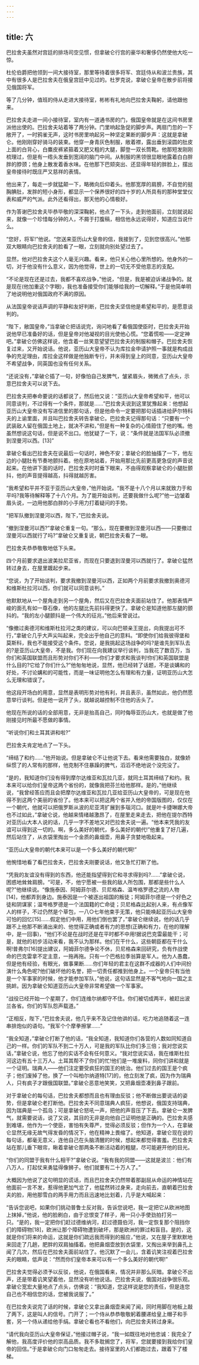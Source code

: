 ```yaml
---
---
---
```

title: 六
---




巴拉舍夫虽然对宫廷的排场司空见惯，但拿破仑行宫的豪华和奢侈仍然使他大吃一惊。

杜伦伯爵把他领到一间大接待室，那里等待着很多将军、宫廷侍从和波兰贵族，其中有很多人是巴拉舍夫在俄皇宫廷中见过的。杜罗克说，拿破仑皇帝在散步前将接见俄国将军。

等了几分钟，值班的侍从走进大接待室，彬彬有礼地向巴拉舍夫鞠躬，请他跟他来。

巴拉舍夫走进一间小接待室，室内有一道通书房的门，俄国皇帝就是在这间书房里派他出使的。巴拉舍夫站着等了两分钟。门里响起急促的脚步声。两扇门忽的一下敞开了，一时鸦雀无声，这时书房里响起另一种坚定果断的脚步声：这就是拿破仑。他刚刚穿好骑马的装束。他穿一身青灰色制服，敞着襟，露出垂到滚圆的肚皮上面的白背心，白麋皮裤紧箍着又肥又粗的大腿，脚登一双长筒靴。他那短发刚刚梳理过，但是有一绺头发垂到宽阔的脑门中间。从制服的黑领很显眼地露着白白胖胖的脖颈；他身上散发着香水味。在他那下巴颏突出、还显得年轻的胖脸上，摆出皇帝接待时既庄严又慈祥的表情。

他出来了，每走一步就猛颠一下，略微向后仰着头。他那宽厚的肩膀，不自觉的挺胸腆肚，发胖的短小身形，都显示一个保养很好的四十岁的人所具有的那种堂堂仪表和威严的气派。此外还看得出，那天他的心情极好。

作为答谢巴拉舍夫毕恭毕敬的深深鞠躬，他点了一下头，走到他面前，立刻就说起来，就像一个珍惜每分钟的人，不屑于打腹稿，相信他永远说得好，知道应当说什么。

“您好，将军!”他说。“您送来亚历山大皇帝的信，我接到了，见到您很高兴。”他那双大眼睛向巴拉舍夫的脸看了一眼，立刻就向别处望过去了。

显然，他对巴拉舍夫这个人毫无兴趣。看来，他只关心他心里所想的。他身外的一切，对于他没有什么意义，因为他觉得，世上的一切无不受他意志的支配。

“不论是现在还是过去，我都不喜欢战争，”他说，“但是，我是被迫诉诸战争的。就是现在(他加重这个字眼)，我也准备接受你们能够给我的一切解释。”于是他简单明了地说明他对俄国政府不满的原因。

从法国皇帝说话声调的平静和友好判断，巴拉舍夫坚信他是希望和平的，是愿意谈判的。

“陛下，敝国皇帝，”当拿破仑把话说完，询问地看了看俄国使臣时，巴拉舍夫开始说他早已准备好的话，但是皇帝对他凝视的目光使他心慌。“您着慌啦——定定神吧。”拿破仑仿佛这样说，他含着一丝笑意望望巴拉舍夫的制服和帽子。巴拉舍夫恢复过来，又开始说话。他说，亚历山大皇帝不认为库拉金申请护照一事就是构成战争的充足理由，库拉金这样做是他独断专行，并未得到皇上的同意，亚历山大皇帝不希望战争，同英国也没有任何关系。

“还说没有，”拿破仑插了一句，好像怕自己发脾气，皱紧眉头，微微点了点头，示意巴拉舍夫可以说下去。

巴拉舍夫把奉命要说的话都说了，然后他又说：“亚历山大皇帝希望和平，他可以同意谈判，不过得有一个条件，那就是……”巴拉舍夫说到这里犹豫起来：他想起亚历山大皇帝没有写进信里的那句话，但是他命令一定要把那句话插进给萨尔特科夫的上谕里面，并且叫巴拉舍夫转告拿破仑。巴拉舍夫记得那句话：“只要有一个武装敌人留在俄国土地上，就决不讲和，”但是有一种复杂的心情箝住了他的嘴。他虽然想说这句话，但是说不出口。他犹疑了一下，说：“条件就是法国军队必须撤到涅曼河以西。[13]”

拿破仑看出巴拉舍夫在说最后一句话时，神色不安；拿破仑的脸抽搐了一下，他左边的小腿肚有节奏地颤抖着。他在原地站着，开始用那比先前更高更急促的声音说起来。在他讲下面的话时，巴拉舍夫时时垂下眼来，不由得观察拿破仑的小腿肚颤抖，他的声音提得越高，抖得就越厉害。

“我希望和平并不亚于亚历山大皇帝，”他开始说。“我不是十八个月以来就致力于和平吗?我等待解释等了十八个月。为了能开始谈判，还要我做什么呢?”他一边皱着眉头说，一边用他那白胖的小手用力打着疑问的手势。

“把军队撤到涅曼河以西，陛下，”巴拉舍夫说。

“撤到涅曼河以西?”拿破仑重复一句。“那么，现在要撤到涅曼河以西——只要撤过涅曼河以西就行了吗?”拿破仑又重复说，朝巴拉舍夫看了一眼。

巴拉舍夫恭恭敬敬地低下头来。

四个月前要求退出波美拉尼亚省，而现在只要退到涅曼河以西就行了。拿破仑猛然转过身去，在屋里踱起步来。

“您说，为了开始谈判，要求我撤到涅曼河以西，正如两个月前要求我撤到奥德河和维斯杜拉河以西，你们就可以同意谈判。”

他默默地从一个屋角走到另一个屋角，然后又在巴拉舍夫面前站住了。他那表情严峻的面孔有如一尊石像，他的左腿比先前抖得更快了。拿破仑是知道他那左腿的颤抖的。“我的左小腿颤抖是一个伟大的征兆，”他后来曾说过。

“像撤过奥德河和维斯杜拉河之类的建议，可以向巴顿亲王提出，向我提出可不行，”拿破仑几乎大声尖叫起来，完全出乎他自己的意料。“即使你们给我彼得堡和莫斯科，我也不能接受这个条件。您说，是我挑起这场战争的吗?是谁先到军队去的?是亚历山大皇帝，不是我。你们现在向我建议举行谈判，当我花了数百万，当你们和英国联盟而且形势对你们不利——你们才要求和我谈判!你们和英国联盟是什么目的?它给了你们什么?”他匆匆地说，显然，他已经转了话题，不是谈媾和的好处，不讨论媾和的可能性，而是一味证明他怎么有理和有力量，证明亚历山大怎么无理和错误了。

他这段开场白的用意，显然是表明形势对他有利，并且表示，虽然如此，他仍然愿意举行谈判。但是他一说开了头，就越说越控制不住他的舌头了。

他现在所说的话的全部用意，无非是抬高自己，同时侮辱亚历山大，也就是做了他刚接见时所最不愿做的事情。

“听说你们和土耳其讲和啦?”

巴拉舍夫肯定地点了一下头。

“缔结了和约……”他开始说。但是拿破仑不让他说下去。看来他需要独白，就像娇纵惯了的人常有的那样，他克制不住暴躁的脾气，滔滔不绝地说个没完没了。

“是的，我知道你们没有得到摩尔达维亚和瓦拉几亚，就同土耳其缔结了和约。我本来可以给你们皇帝这两个省份的，就像我把芬兰给他那样。是的，”他继续说，“我曾经答应而且会把摩尔达维亚和瓦拉几亚给亚历山大皇帝的，可是现在他得不到这两个美丽的省份了。他本来可以把这两个省并入他的帝国版图的，仅仅在一个朝代，他就可以把俄罗斯从波的尼亚湾扩展到多瑙河口。就是叶卡捷琳娜大帝也不过如此，”拿破仑说，他越来情绪越激昂了，在屋里走来走去，把他在提尔西特对亚历山大本人说的话，几乎一字不差地又对巴拉舍夫说一遍。“他本来凭我的友谊可以得到这一切的。啊，多么美好的朝代，多么美好的朝代!”他重复了好几遍，然后站住了，从衣袋里掏出一个金质的鼻烟壶，用鼻子贪婪地吸起来。

“亚历山大皇帝的朝代本来可以是一个多么美好的朝代啊!”

他惋惜地看了看巴拉舍夫，巴拉舍夫刚要说话，他又急忙打断了他。

“凭我的友谊没有得到的东西，他还能指望得到它和寻求得到吗?……”拿破仑说，困惑地耸耸肩膀。“可是，不，他宁愿被一些我的敌人所包围，那都是些什么人呢?”他继续说。“像施泰因、阿姆菲尔德、贝尼格森、温岑格罗德之流的人物[14]，他都弄到身边。施泰因是一个被逐出祖国的叛徒；阿姆菲尔德是一个好色之徒和阴谋家；温岑格罗德是一个法国籍的亡命徒；贝尼格森比起别人来，有点像军人的样子，不过仍然是个草包，一八○七年他束手无策，他只能唤起亚历山大皇帝可怕的回忆[15]……假定他们中用，用他们倒也罢了，”拿破仑继续说，他的话几乎跟不上他那不断涌出来的、他觉得正确或者有力的思想(正确和有力，在他的理解中，是一回事)，“他们不论是在战时还是在平时都不中用!据说巴克雷最能干；可是，就他的初步活动来看，我不认为那样。他们在干什么，这些朝臣都在干什么啊!普弗尔[16]提出建议，阿姆菲尔德争论不休，贝尼格森来回研究，负有作战使命的巴克雷拿不定主意，一拖再拖。只有一个巴格拉季翁算是军人。他为人愚蠢，但是他有经验，有眼光，做事果断……你们年轻的君主在这群不成器的人们中间扮演什么角色呢?他们破坏他的名誉，把一切责任都推到他身上。一个皇帝只有当他是一个军事家的时候，他才能参加军队，”他说，这句话显然是不客气地向一国之主挑衅。因为拿破仑知道亚历山大皇帝非常希望做一个军事家。

“战役已经开始一个星期了，你们连维尔纳都守不住。你们被切成两半，被赶出波兰各省。你们的军队怨声载道。”

“正相反，陛下，”巴拉舍夫说，他几乎来不及记住他讲的话，吃力地追随着这一连串排炮似的语句。“我军个个摩拳擦掌……”

“我全知道，”拿破仑打断了他的话，“我全知道，我知道你们各营的人数如同知道自己的一样。你们的军队不到二十万人，可是我的军队比你们多三倍；我对您说实话，”拿破仑说，他忘了他的实话不会有任何意义。“我对您说实话，我在维斯杜拉河这边有五十三万人。土耳其帮不了你们的忙!他们是一堆废料，同你们讲和就是一个证明。瑞典人——他们注定要受疯狂的国王的统治。他们过去的国王是个疯子；他们废掉了他，换了一个叫柏尔纳道特[17]的，他立刻发了疯，因为作为瑞典人，只有疯子才跟俄国联盟。”拿破仑恶意地笑笑，又把鼻烟壶凑到鼻子跟前。

对于拿破仑的每句话，巴拉舍夫都想而且也有理由反驳；他不断做出要说话的姿势，但是拿破仑老打断他。巴拉舍夫不同意瑞典人疯狂，他想说，俄国支持瑞典，因为瑞典是一个孤岛；可是拿破仑怒吼一声，把他的声音压了下去。拿破仑一发脾气，就需要说话，说了又说，其目的无非是向他自己证明他是正确的。巴拉舍夫感到难堪，他作为一个使臣，害怕有失尊严，觉得必须反驳；但作为一个人，在拿破仑显然无缘无故气得发昏的情况下，他在精神上畏缩了。他知道，拿破仑现在说的每句话，都毫无意义，连他自己在头脑清醒的时候，想起来都觉得害羞。巴拉舍夫站在那儿垂下眼帘，瞅着拿破仑那两条不断活动着的粗腿，尽可能避开他的目光。

“你们的同盟于我有什么相干?”拿破仑说。“我有我的同盟——这就是波兰：他们有八万人，打起仗来勇猛得像狮子。他们就要有二十万人了。”

大概因为他说了这句明显的谎话，而且巴拉舍夫仍然带着那副屈从命运的神情站在他面前一言不发，惹得他更加气忿了，他猛然转过身来，走向前去，直朝着巴拉舍夫的脸，用他那雪白的两手用力而且迅速地比划着，几乎是大喊起来：

“告诉您说吧，如果你们挑动普鲁士反对我，告诉您说吧，我一定把它从欧洲地图上抹掉，”他说，他的脸刷白，由于忿恨变了样子，用一只小手使劲拍打另一只。“是的，我一定把你们赶过德维纳河，赶过德聂伯河，我一定恢复那个阻挡你们的障碍物[18]，欧洲让那个障碍物遭到破坏，那是欧洲的罪过和盲目。是的，这就是你们将来的命运，这就是你们疏远我而得到的报应，”他说，又在屋子里默默地来回走了几趟，肥胖的双肩抽搐着。他把鼻烟壶放到衣袋里，又掏出来举到鼻孔上闻了几次，然后在巴拉舍夫面前站住了。他沉默了一会儿，含着讥笑注视着巴拉舍夫的眼睛，低声说：“然而你们皇帝本来可以有一个多么美好的朝代啊!”

巴拉舍夫觉得必须予以反驳，他说，在俄国看来，情况并非那么灰暗。拿破仑不出声，还是带着讥笑望着他，显然没有听他说话。巴拉舍夫说，俄国对战争很乐观。拿破仑宽宏大量地点了点头，仿佛说：“我知道，您这样说是您的责任，但是连您自己也不相信您的话，您被我说服了。”

在巴拉舍夫说完了话的时候，拿破仑又拿出鼻烟壶来闻了闻，同时用脚在地板上敲了两下，这是叫人的信号。门开了；一个侍从恭恭敬敬躬着腰递给皇上帽子和手套，另一个侍从递给他手绢。拿破仑看也不看他们，向巴拉舍夫转过身来。

“请代我向亚历山大皇帝保证，”他接过帽子说，“我一如既往地对他忠诚：我完全了解他，我高度评价他的崇高品质。我不多耽搁您了，将军，您就要接到我给你们皇帝的回信。”于是拿破仑向门口匆匆走去。接待室里的人们都跑过去，跟着下了楼梯。